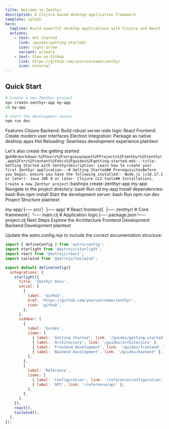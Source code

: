 ```yaml
---
title: Welcome to Zenthyr
description: A Clojure-based desktop application framework
template: splash
hero:
  tagline: Build powerful desktop applications with Clojure and React
  actions:
    - text: Get Started
      link: /guides/getting-started/
      icon: right-arrow
      variant: primary
    - text: View on GitHub
      link: https://github.com/yourusername/zenthyr
      icon: external
---
```


## Quick Start

```bash
# Create a new Zenthyr project
npx create-zenthyr-app my-app
cd my-app

# Start the development server
npm run dev
```

Features
Clojure Backend: Build robust server-side logic
React Frontend: Create modern user interfaces
Electron Integration: Package as native desktop apps
Hot Reloading: Seamless development experience
plaintext

Let's also create the getting started guide:```markdown:%2FUsers%2Fsergiovazquez%2FProjects%2Fzenthyr%2Fzenthyr.app%2Fsrc%2Fcontent%2Fdocs%2Fguides%2Fgetting-started.mdx---title: Getting Started with Zenthyrdescription: Learn how to create your first Zenthyr application---# Getting Started## PrerequisitesBefore you begin, ensure you have the following installed:- Node.js (v18.17.1 or later)- Java JDK 8 or later- Clojure CLI tools## Installation1. Create a new Zenthyr project:```bashnpx create-zenthyr-app my-app
Navigate to the project directory:
bash
Run
cd my-app
Install dependencies:
bash
Run
npm install
Start the development server:
bash
Run
npm run dev
Project Structure
plaintext

my-app/├── src/│   ├── app/          # React frontend│   ├── zenthyr/      # Core framework│   └── main.clj      # Application logic├── package.json└── project.clj
Next Steps
Explore the Architecture
Frontend Development
Backend Development
plaintext

Update the astro.config.mjs to include the correct documentation structure:
```javascript
import { defineConfig } from 'astro/config';
import starlight from '@astrojs/starlight';
import react from '@astrojs/react';
import tailwind from '@astrojs/tailwind';

export default defineConfig({
  integrations: [
    starlight({
      title: 'Zenthyr Docs',
      social: [
        {
          label: 'GitHub',
          href: 'https://github.com/yourusername/zenthyr',
          icon: 'github',
        },
      ],
      sidebar: [
        {
          label: 'Guides',
          items: [
            { label: 'Getting Started', link: '/guides/getting-started' },
            { label: 'Architecture', link: '/guides/architecture' },
            { label: 'Frontend Development', link: '/guides/frontend' },
            { label: 'Backend Development', link: '/guides/backend' },
          ],
        },
        {
          label: 'Reference',
          items: [
            { label: 'Configuration', link: '/reference/configuration' },
            { label: 'API', link: '/reference/api' },
          ],
        },
      ],
    }),
    react(),
    tailwind(),
  ],
});
```
